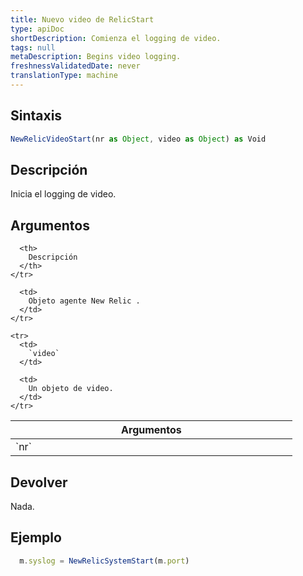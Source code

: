 ```yaml
---
title: Nuevo video de RelicStart
type: apiDoc
shortDescription: Comienza el logging de video.
tags: null
metaDescription: Begins video logging.
freshnessValidatedDate: never
translationType: machine
---
```


## Sintaxis

```js
NewRelicVideoStart(nr as Object, video as Object) as Void
```

## Descripción

Inicia el logging de video.

## Argumentos

<table>
  <thead>
    <tr>
      <th width="25%">
        Argumentos
      </th>

      <th>
        Descripción
      </th>
    </tr>
  </thead>

  <tbody>
    <tr>
      <td>
        `nr`
      </td>

      <td>
        Objeto agente New Relic .
      </td>
    </tr>

    <tr>
      <td>
        `video`
      </td>

      <td>
        Un objeto de video.
      </td>
    </tr>
  </tbody>
</table>

## Devolver

Nada.

## Ejemplo

```js
  m.syslog = NewRelicSystemStart(m.port)
```